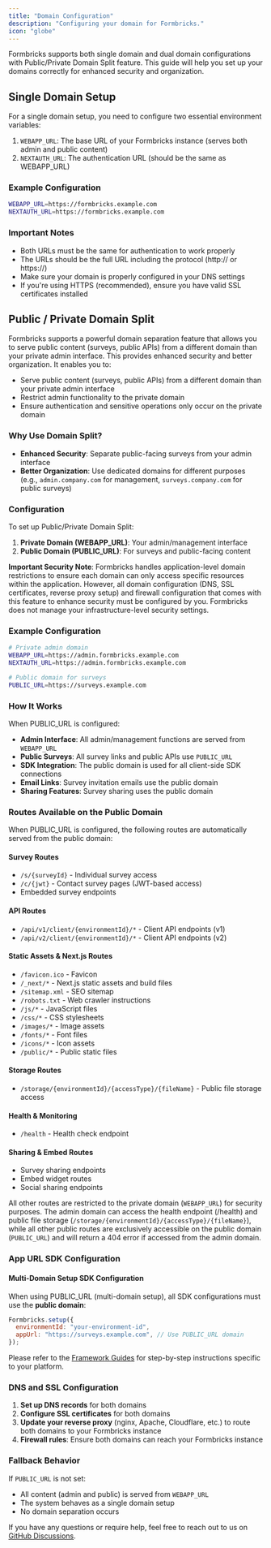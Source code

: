 ```yaml
---
title: "Domain Configuration"
description: "Configuring your domain for Formbricks."
icon: "globe"
---
```


Formbricks supports both single domain and dual domain configurations with Public/Private Domain Split feature. This guide will help you set up your domains correctly for enhanced security and organization.

## Single Domain Setup

For a single domain setup, you need to configure two essential environment variables:

1. `WEBAPP_URL`: The base URL of your Formbricks instance (serves both admin and public content)
2. `NEXTAUTH_URL`: The authentication URL (should be the same as WEBAPP_URL)

### Example Configuration

```bash
WEBAPP_URL=https://formbricks.example.com
NEXTAUTH_URL=https://formbricks.example.com
```

### Important Notes

- Both URLs must be the same for authentication to work properly
- The URLs should be the full URL including the protocol (http:// or https://)
- Make sure your domain is properly configured in your DNS settings
- If you're using HTTPS (recommended), ensure you have valid SSL certificates installed

## Public / Private Domain Split

Formbricks supports a powerful domain separation feature that allows you to serve public content (surveys, public APIs) from a different domain than your private admin interface. This provides enhanced security and better organization. It enables you to:

- Serve public content (surveys, public APIs) from a different domain than your private admin interface
- Restrict admin functionality to the private domain
- Ensure authentication and sensitive operations only occur on the private domain

### Why Use Domain Split?

- **Enhanced Security**: Separate public-facing surveys from your admin interface
- **Better Organization**: Use dedicated domains for different purposes (e.g., `admin.company.com` for management, `surveys.company.com` for public surveys)

### Configuration

To set up Public/Private Domain Split:

1. **Private Domain (WEBAPP_URL)**: Your admin/management interface
2. **Public Domain (PUBLIC_URL)**: For surveys and public-facing content

**Important Security Note**: Formbricks handles application-level domain restrictions to ensure each domain
can only access specific resources within the application. However, all domain configuration (DNS, SSL
certificates, reverse proxy setup) and firewall configuration that comes with this feature to enhance
security must be configured by you. Formbricks does not manage your infrastructure-level security settings.

### Example Configuration

```bash
# Private admin domain
WEBAPP_URL=https://admin.formbricks.example.com
NEXTAUTH_URL=https://admin.formbricks.example.com

# Public domain for surveys
PUBLIC_URL=https://surveys.example.com
```

### How It Works

When PUBLIC_URL is configured:

- **Admin Interface**: All admin/management functions are served from `WEBAPP_URL`
- **Public Surveys**: All survey links and public APIs use `PUBLIC_URL`
- **SDK Integration**: The public domain is used for all client-side SDK connections
- **Email Links**: Survey invitation emails use the public domain
- **Sharing Features**: Survey sharing uses the public domain

### Routes Available on the Public Domain

When PUBLIC_URL is configured, the following routes are automatically served from the public domain:

#### Survey Routes

- `/s/{surveyId}` - Individual survey access
- `/c/{jwt}` - Contact survey pages (JWT-based access)
- Embedded survey endpoints

#### API Routes

- `/api/v1/client/{environmentId}/*` - Client API endpoints (v1)
- `/api/v2/client/{environmentId}/*` - Client API endpoints (v2)

#### Static Assets & Next.js Routes

- `/favicon.ico` - Favicon
- `/_next/*` - Next.js static assets and build files
- `/sitemap.xml` - SEO sitemap
- `/robots.txt` - Web crawler instructions
- `/js/*` - JavaScript files
- `/css/*` - CSS stylesheets
- `/images/*` - Image assets
- `/fonts/*` - Font files
- `/icons/*` - Icon assets
- `/public/*` - Public static files

#### Storage Routes

- `/storage/{environmentId}/{accessType}/{fileName}` - Public file storage access

#### Health & Monitoring

- `/health` - Health check endpoint

#### Sharing & Embed Routes

- Survey sharing endpoints
- Embed widget routes
- Social sharing endpoints

All other routes are restricted to the private domain (`WEBAPP_URL`) for security purposes. The admin domain can access the health endpoint (/health) and public file storage (`/storage/{environmentId}/{accessType}/{fileName}`), while all other public routes are exclusively accessible on the public domain (`PUBLIC_URL`) and will return a 404 error if accessed from the admin domain.

### App URL SDK Configuration

#### Multi-Domain Setup SDK Configuration

When using PUBLIC_URL (multi-domain setup), all SDK configurations must use the **public domain**:

```js
Formbricks.setup({
  environmentId: "your-environment-id",
  appUrl: "https://surveys.example.com", // Use PUBLIC_URL domain
});
```

Please refer to the [Framework Guides](/xm-and-surveys/surveys/website-app-surveys/framework-guides) for step-by-step instructions specific to your platform.

### DNS and SSL Configuration

1. **Set up DNS records** for both domains
2. **Configure SSL certificates** for both domains
3. **Update your reverse proxy** (nginx, Apache, Cloudflare, etc.) to route both domains to your Formbricks instance
4. **Firewall rules**: Ensure both domains can reach your Formbricks instance

### Fallback Behavior

If `PUBLIC_URL` is not set:

- All content (admin and public) is served from `WEBAPP_URL`
- The system behaves as a single domain setup
- No domain separation occurs

If you have any questions or require help, feel free to reach out to us on [GitHub Discussions](https://github.com/formbricks/formbricks/discussions).
